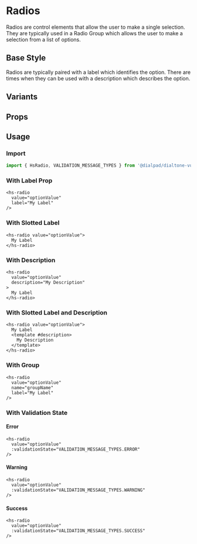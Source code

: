 
# Radios

<Subtitle>
  Radios are control elements that allow the user to make a single selection. They are typically used in a Radio Group
  which allows the user to make a selection from a list of options.
</Subtitle>

## Base Style

Radios are typically paired with a label which identifies the option. There are times when they can be used with a
description which describes the option.

<Canvas>
  <Story id="forms-radio--default" />
</Canvas>

## Variants

<Canvas>
  <Story id="forms-radio--variants" />
</Canvas>

## Props

<ArgsTable of={HsRadio} />

## Usage

### Import

```jsx
import { HsRadio, VALIDATION_MESSAGE_TYPES } from '@dialpad/dialtone-vue';
```

### With Label Prop

```vue
<hs-radio
  value="optionValue"
  label="My Label"
/>
```

### With Slotted Label

```vue
<hs-radio value="optionValue">
  My Label
</hs-radio>
```

### With Description

```vue
<hs-radio
  value="optionValue"
  description="My Description"
>
  My Label
</hs-radio>
```

### With Slotted Label and Description

```vue
<hs-radio value="optionValue">
  My Label
  <template #description>
    My Description
  </template>
</hs-radio>
```

### With Group

```vue
<hs-radio
  value="optionValue"
  name="groupName"
  label="My Label"
/>
```

### With Validation State

<h4 style={{ color: 'red' }}>Error</h4>

```vue
<hs-radio
  value="optionValue"
  :validationState="VALIDATION_MESSAGE_TYPES.ERROR"
/>
```

<h4 style={{ color: 'Goldenrod' }}>Warning</h4>

```vue
<hs-radio
  value="optionValue"
  :validationState="VALIDATION_MESSAGE_TYPES.WARNING"
/>
```

<h4 style={{ color: 'green' }}>Success</h4>

```vue
<hs-radio
  value="optionValue"
  :validationState="VALIDATION_MESSAGE_TYPES.SUCCESS"
/>
```
